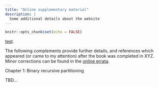 ```yaml
---
title: "Online supplementary material"
description: |
  Some additional details about the website
---
```


```r
knitr::opts_chunk$set(echo = FALSE)
```

[test](https://bgreenwell.github.io/treebook/extra/README_Krantz.pdf).


The following complements provide further details, and references which appeared (or came to my attention) after the book was completed in XYZ. Minor corrections can be found in the [online errata](https://bgreenwell.github.io/treebook/errata.html).

Chapter 1: Binary recursive partitioning

TBD...
